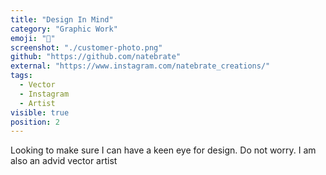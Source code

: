 ```yaml
---
title: "Design In Mind"
category: "Graphic Work"
emoji: "📓"
screenshot: "./customer-photo.png"
github: "https://github.com/natebrate"
external: "https://www.instagram.com/natebrate_creations/"
tags:
  - Vector
  - Instagram
  - Artist
visible: true
position: 2
---
```


Looking to make sure I can have a keen eye for design. Do not worry. I am also an advid vector artist